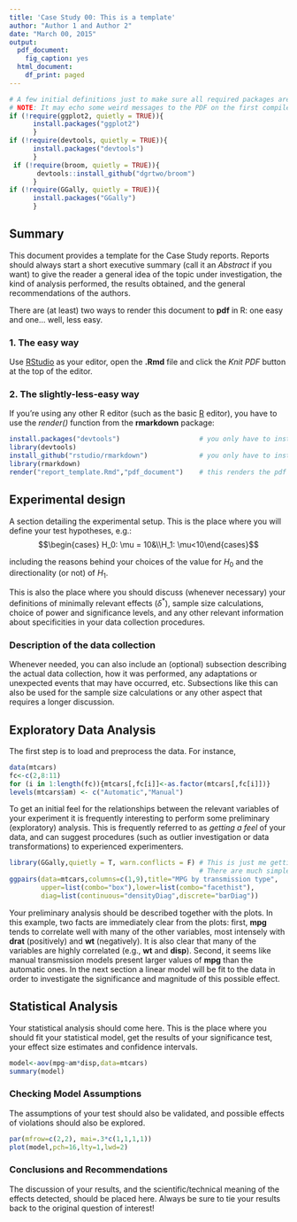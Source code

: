 ---
title: 'Case Study 00: This is a template'
author: "Author 1 and Author 2"
date: "March 00, 2015"
output:
  pdf_document:
    fig_caption: yes
  html_document:
    df_print: paged
---

```{r setup,results='hide',warning=FALSE,echo=FALSE}
# A few initial definitions just to make sure all required packages are installed. Change as needed.
# NOTE: It may echo some weird messages to the PDF on the first compile (package installation messages). Run twice and the problem will (hopefully) go away.
if (!require(ggplot2, quietly = TRUE)){
      install.packages("ggplot2")
      }
if (!require(devtools, quietly = TRUE)){
      install.packages("devtools")
      }
 if (!require(broom, quietly = TRUE)){
       devtools::install_github("dgrtwo/broom")
      }
if (!require(GGally, quietly = TRUE)){
      install.packages("GGally")
      }
```
## Summary
This document provides a template for the Case Study reports. Reports should always start a short executive summary (call it an _Abstract_ if you want) to give the reader a general idea of the topic under investigation, the kind of analysis performed, the results obtained, and the general recommendations of the authors.

There are (at least) two ways to render this document to **pdf** in R: one easy and one... well, less easy.

### 1. The easy way
Use [RStudio](http://rstudio.com/) as your editor, open the **.Rmd** file and click the _Knit PDF_ button at the top of the editor.

### 2. The slightly-less-easy way
If you're using any other R editor (such as the basic [R](http://cran.r-project.org) editor), you have to use the _render()_ function from the **rmarkdown** package:

```{r, eval=F}
install.packages("devtools")                    # you only have to install it once
library(devtools)
install_github("rstudio/rmarkdown")             # you only have to install it once
library(rmarkdown)
render("report_template.Rmd","pdf_document")    # this renders the pdf
```

## Experimental design
A section detailing the experimental setup. This is the place where you will define your test hypotheses, e.g.:
$$\begin{cases} H_0: \mu = 10&\\H_1: \mu<10\end{cases}$$

including the reasons behind your choices of the value for $H_0$ and the directionality (or not) of $H_1$. 

This is also the place where you should discuss (whenever necessary) your definitions of minimally relevant effects ($\delta^*$), sample size calculations, choice of power and significance levels, and any other relevant information about specificities in your data collection procedures.

### Description of the data collection
Whenever needed, you can also include an (optional) subsection describing the actual data collection, how it was performed, any adaptations or unexpected events that may have occurred, etc. Subsections like this can also be used for the sample size calculations or any other aspect that requires a longer discussion.

## Exploratory Data Analysis
The first step is to load and preprocess the data. For instance,
```{r loaddata}
data(mtcars)
fc<-c(2,8:11)
for (i in 1:length(fc)){mtcars[,fc[i]]<-as.factor(mtcars[,fc[i]])}
levels(mtcars$am) <- c("Automatic","Manual")
```

To get an initial feel for the relationships between the relevant variables of your experiment it is frequently interesting to perform some preliminary (exploratory) analysis. This is frequently referred to as _getting a feel_ of your data, and can suggest procedures (such as outlier investigation or data transformations) to experienced experimenters.

```{r pairs,fig.width=8,echo=TRUE,message=FALSE,fig.cap="Exploring the effect of car transmission on mpg values"}
library(GGally,quietly = T, warn.conflicts = F) # This is just me getting fancy.
                                                # There are much simpler ways ;-)
ggpairs(data=mtcars,columns=c(1,9),title="MPG by transmission type",
        upper=list(combo="box"),lower=list(combo="facethist"),
        diag=list(continuous="densityDiag",discrete="barDiag"))
```

Your preliminary analysis should be described together with the plots. In this example, two facts are immediately clear from the plots: first, **mpg** tends to correlate well with many of the other variables, most intensely with **drat** (positively) and **wt** (negatively). It is also clear that many of the variables are highly correlated (e.g., **wt** and **disp**). Second, it seems like manual transmission models present larger values of **mpg** than the automatic ones. In the next section a linear model will be fit to the data in order to investigate the significance and magnitude of this possible effect.

## Statistical Analysis
Your statistical analysis should come here. This is the place where you should fit your statistical model, get the results of your significance test, your effect size estimates and confidence intervals.

```{r fitmodel,results='hold'}
model<-aov(mpg~am*disp,data=mtcars)
summary(model)
```

### Checking Model Assumptions
The assumptions of your test should also be validated, and possible effects of violations should also be explored.
```{r resplots,fig.width=8,echo=TRUE,message=FALSE, fig.cap = "Residual plots for the anova model"}
par(mfrow=c(2,2), mai=.3*c(1,1,1,1))
plot(model,pch=16,lty=1,lwd=2)
```

### Conclusions and Recommendations
The discussion of your results, and the scientific/technical meaning of the effects detected, should be placed here. Always be sure to tie your results back to the original question of interest!